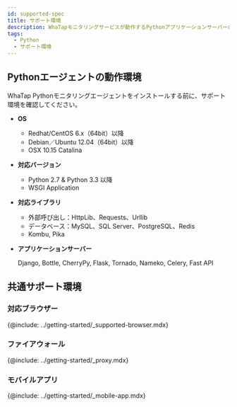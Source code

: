 ```yaml
---
id: supported-spec
title: サポート環境
description: WhaTapモニタリングサービスが動作するPythonアプリケーションサーバーの基本スペックを調べてください。
tags:
  - Python
  - サポート環境
---
```


## Pythonエージェントの動作環境

WhaTap Pythonモニタリングエージェントをインストールする前に、サポート環境を確認してください。

-   **OS**

    -   Redhat/CentOS 6.x（64bit）以降
    -   Debian／Ubuntu 12.04（64bit）以降
    -   OSX 10.15 Catalina

-   **対応バージョン**

    -   Python 2.7 & Python 3.3 以降
    -   WSGI Application

-   **対応ライブラリ**

    -   外部呼び出し：HttpLib、Requests、Urllib
    -   データベース：MySQL、SQL Server、PostgreSQL、Redis
    -   Kombu, Pika

-   **アプリケーションサーバー**

    Django, Bottle, CherryPy, Flask, Tornado, Nameko, Celery, Fast API

## 共通サポート環境

### 対応ブラウザー

{@include: ../getting-started/_supported-browser.mdx}  

### ファイアウォール

{@include: ../getting-started/_proxy.mdx}  

### モバイルアプリ

{@include: ../getting-started/_mobile-app.mdx}  
